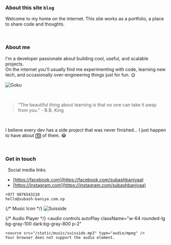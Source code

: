 ### About this site `blog`

Welcome to my home on the internet. This site works as a portfolio, a place to share code and thoughts.

 ‎ ‎ 

### About me

I'm a developer passionate about building cool, useful, and scalable projects.  
On the internet you'll usually find me experimenting with code, learning new tech, and occasionally over-engineering things just for fun. 🌞

<div className="flex items-center justify-center">
  <img
    src="/static/images/goku.gif"
    alt="Goku"
    className="w-32 h-32 rounded-xl object-cover"
  />
</div>


 ‎ ‎ 

> "The beautiful thing about learning is that no one can take it away from you." - B.B. King

 ‎ ‎ 
 
I believe every dev has a side project that was never finished… I just happen to have about 🔟 of them. 😂

 ‎ ‎ 

 ### Get in touch
  ‎ ‎ Social media links
- [https://facebook.com](https://facebook.com/subashbaniyaa)
- [https://instagram.com](https://instagram.com/subashbaniyaa)
 
`+977 9876543210`  
`hello@subash-baniya.com.np`

<div className="flex items-center gap-2">
  {/* Music Icon */}
  <img
    src="/static/images/red.jpg"
    alt="Suisside"
    className="w-12 h-12 rounded-lg object-cover"
  />

  {/* Audio Player */}
  <audio
    controls
    autoPlay
    className="w-64 rounded-lg bg-gray-100 dark:bg-gray-800 p-2"
  >
    <source src="/static/music/suisside.mp3" type="audio/mpeg" />
    Your browser does not support the audio element.
  </audio>
</div>